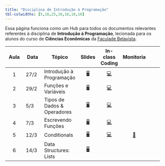 ```yaml
---
title: "Disciplina de Introdução à Programação"
tbl-colwidths: [5,10,25,10,10,10,10]
---
```


Essa página funciona como um Hub para todos os documentos relevantes referentes à disciplina de **Introdução à Programação**, lecionada para os alunos do curso de **Ciências Econômicas** da [Faculade Belavista](https://faculdadebelavista.edu.br/).

::: column-screen-inset-right
| Aula | Data | Tópico | Slides | In-class Coding | Monitoria |
|:------:|--------|--------|:------:|:------:|:------:|:------:|
| 1 | 27/2 | Introdução à Programação | [🖥](/aulas/slides-class-1.html "Class Slides 1"){aria-label="Aula 1"} | [💻](https://github.com/ArthurCheib/fb-student-dashboard/raw/main/fb-dashboard/in-class/in-class-coding_1.py)  | |
| 2 | 29/2 | Funções e Variáveis | [🖥](/aulas/slides-class-2.html "Class Slides 2"){aria-label="Aula 2"} | [💻](https://raw.githubusercontent.com/ArthurCheib/fb-student-dashboard/main/fb-dashboard/in-class/in-class-coding_2.py)  | |
| 3 | 5/3 | Tipos de Dados & Operadores | [🖥](/aulas/slides-class-3.html "Class Slides 3"){aria-label="Aula 3"} | [💻](https://raw.githubusercontent.com/ArthurCheib/fb-student-dashboard/main/fb-dashboard/in-class/in-class-coding_3.py)  | |
| 4 | 7/3 | Escrevendo Funções | [🖥](/aulas/slides-class-4.html "Class Slides 4"){aria-label="Aula 4"} | [💻](https://raw.githubusercontent.com/ArthurCheib/fb-student-dashboard/main/fb-dashboard/in-class/in-class-coding_4.py)  | |
| 5 | 12/3 | Conditionals | [🖥](/aulas/slides-class-5.html "Class Slides 5"){aria-label="Aula 5"} | [💻](https://raw.githubusercontent.com/ArthurCheib/fb-student-dashboard/main/fb-dashboard/in-class/in-class-coding_5.py)  | [📖](/pratice/practice-exercises.py) |
| 6 | 14/3 | Data Structures: Lists | [🖥](/aulas/slides-class-6.html "Class Slides 6"){aria-label="Aula 6"} | | |

:::